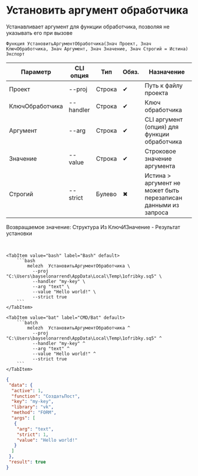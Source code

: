 ﻿---
sidebar_position: 1
description: Установить аргумент обработчика и другие функции для работы с Melezh в Открытом пакете интеграций - бесплатной open-source библиотеке интеграций для 1С:Предприятие 8, OneScript и CLI
keywords: [1C, 1С, 1С:Предприятие, 1С:Предприятие 8.3, API, Интеграция, Сервисы, Обмен, OneScript, CLI]
---


# Установить аргумент обработчика
 Устанавливает аргумент для функции обработчика, позволяя не указывать его при вызове



`Функция УстановитьАргументОбработчика(Знач Проект, Знач КлючОбработчика, Знач Аргумент, Знач Значение, Знач Строгий = Истина) Экспорт`

  | Параметр | CLI опция | Тип | Обяз. | Назначение |
  |-|-|-|-|-|
  | Проект | --proj | Строка | &#x2714; | Путь к файлу проекта |
  | КлючОбработчика | --handler | Строка | &#x2714; | Ключ обработчика |
  | Аргумент | --arg | Строка | &#x2714; | CLI аргумент (опция) для функции обработчика |
  | Значение | --value | Строка | &#x2714; | Строковое значение аргумента |
  | Строгий | --strict | Булево | &#x2716; | Истина > аргумент не может быть перезаписан данными из запроса |

  
  Возвращаемое значение:   Структура Из КлючИЗначение - Результат установки

<br/>



    

 <Tabs>
  
    <TabItem value="bash" label="Bash" default>
        ```bash
            melezh  УстановитьАргументОбработчика \
              --proj "C:\Users\bayselonarrend\AppData\Local\Temp\1ofribky.sq5" \
              --handler "my-key" \
              --arg "text" \
              --value "Hello world!" \
              --strict true
        ```
    </TabItem>
  
    <TabItem value="bat" label="CMD/Bat" default>
        ```batch
            melezh  УстановитьАргументОбработчика ^
              --proj "C:\Users\bayselonarrend\AppData\Local\Temp\1ofribky.sq5" ^
              --handler "my-key" ^
              --arg "text" ^
              --value "Hello world!" ^
              --strict true
        ```
    </TabItem>
</Tabs>

```json title="Результат"
{
 "data": {
  "active": 1,
  "function": "СоздатьПост",
  "key": "my-key",
  "library": "vk",
  "method": "FORM",
  "args": [
   {
    "arg": "text",
    "strict": 1,
    "value": "Hello world!"
   }
  ]
 },
 "result": true
}
```
